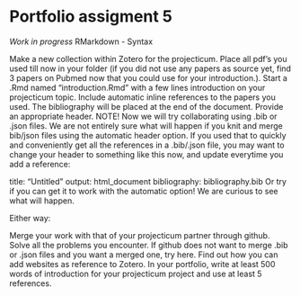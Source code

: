 # Portfolio assigment 5

*Work in progress*
RMarkdown - Syntax

Make a new collection within Zotero for the projecticum.
Place all pdf’s you used till now in your folder (if you did not use any papers as source yet, find 3 papers on Pubmed now that you could use for your introduction.).
Start a .Rmd named “introduction.Rmd” with a few lines introduction on your projecticum topic.
Include automatic inline references to the papers you used.
The bibliography will be placed at the end of the document. Provide an appropriate header.
NOTE! Now we will try collaborating using .bib or .json files. We are not entirely sure what will happen if you knit and merge bib/json files using the automatic header option. If you used that to quickly and conveniently get all the references in a .bib/.json file, you may want to change your header to something like this now, and update everytime you add a reference:

title: "Untitled" 
output: html_document 
bibliography: bibliography.bib
Or try if you can get it to work with the automatic option! We are curious to see what will happen.

Either way:

Merge your work with that of your projecticum partner through github. Solve all the problems you encounter. If github does not want to merge .bib or .json files and you want a merged one, try here.
Find out how you can add websites as reference to Zotero.
In your portfolio, write at least 500 words of introduction for your projecticum project and use at least 5 references.